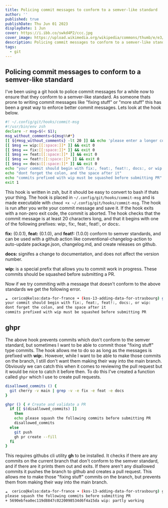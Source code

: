 ```yaml
---
title: Policing commit messages to conform to a semver-like standard
author: ''
published: true
publishDate: Thu Jun 01 2023
displayDate: 1 Jun
cover: https://i.ibb.co/swkd4P2/ccc.jpg
cover_image: https://upload.wikimedia.org/wikipedia/commons/thumb/e/e3/Sarajevo_City_Panorama.JPG/2560px-Sarajevo_City_Panorama.JPG
description: Policing commit messages to conform to a semver-like standard
tags:
  - git
---
```


## Policing commit messages to conform to a semver-like standard

I've been using a git hook to police commit messages for a while now to ensure that they conform to a semver-like standard. As someone thats prone to writing commit messages like "fixing stuff" or "more stuff" this has been a great way to enforce better commit messages. Lets look at the hook below.


```bash
#! ~/.config/git/hooks/commit-msg
#!/usr/bin/env zsh
declare -r msg=$(< $1);
msg_without_comments=${msg%%#*}
[[ ${#msg_without_comments} -lt 20 ]] && echo 'please enter a longer commit message' && exit 1
[[ $msg == wip:[[:space:]]* ]] && exit 0
[[ $msg == fix:[[:space:]]* ]] && exit 0
[[ $msg == feat:[[:space:]]* ]] && exit 0
[[ $msg == feat!:[[:space:]]* ]] && exit 0
[[ $msg == docs:[[:space:]]* ]] && exit 0
echo "your commit should begin with fix:, feat:, feat!:, docs:, or wip:"
echo "dont forget the colon, and the space after it"
echo "commits prefixed with wip must be squashed before submitting PR"
exit 1
```

This hook is written in zsh, but it should be easy to convert to bash if thats your thing. The hook is placed in `~/.config/git/hooks/commit-msg` and is made executable with `chmod +x ~/.config/git/hooks/commit-msg`. The hook is run after you write your commit message and save it. If the hook exits with a non-zero exit code, the commit is aborted. The hook checks that the commit message is at least 20 characters long, and that it begins with one of the following prefixes: wip:, fix:, feat:, feat!:, or docs:.

**fix:** (0.0.1), **feat:** (0.1.0), and **feat!:** (1.0.0) conform to semver standards, and can be used with a github action like conventional-changelog-action to auto-update package.json, changelog.md, and create releases on github.

**docs:** signifes a change to documentation, and does not affect the version number.

**wip:** is a special prefix that allows you to commit work in progress. These commits should be squashed before submitting a PR.

Now if we try commiting with a message that doesn't conform to the above standards we get the following error.

```bash
☁  cerico@kelso:data-for-france ➜ (kos-13-adding-data-for-strasbourg) git commit -m "im just fixing stuff"
your commit should begin with fix:, feat:, feat!:, docs:, or wip:
dont forget the colon, and the space after it
commits prefixed with wip must be squashed before submitting PR
```

## ghpr

The above hook prevents commits which don't conform to the semver standard, but sometimes I want to be able to commit those "fixing stuff" type commits. The hook allows me to do so as long as the messages is prefixed with **wip:**. However, while I want to be able to make those commits on the branch, I still don't want them making their way into the main branch. Obviously we can catch this when it comes to reviewing the pull request but it would be nice to catch it before then. To do this I've created a function called `ghpr` which I use to create pull requests.

```bash
disallowed_commits () {
  git cherry -v main | grep -v -e fix -e feat -e docs
}

ghpr () { # Create and validate a PR
  if [[ $(disallowed_commits) ]]
    then
    echo please squash the following commits before submitting PR
    disallowed_commits
  else
    git push
    gh pr create --fill
  fi
}
```

This requires githubs cli utility **gh** to be installed. It checks if there are any commits on the current branch that don't conform to the semver standard, and if there are it prints them out and exits. If there aren't any disallowed commits it pushes the branch to github and creates a pull request. This allows me to make those "fixing stuff" commits on the branch, but prevents them from making their way into the main branch.

```bash
☁  cerico@kelso:data-for-france ➜ (kos-13-adding-data-for-strasbourg) ghpr
please squash the following commits before submitting PR
+ 5690ebfea0ec119d8847c0220098534d6f4a15da wip: partly working
```

